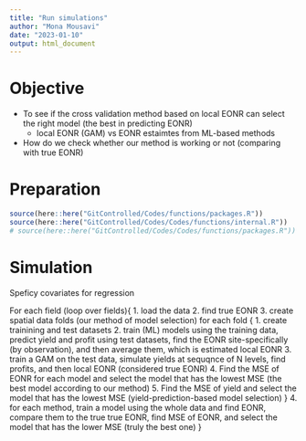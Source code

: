 ```yaml
---
title: "Run simulations"
author: "Mona Mousavi"
date: "2023-01-10"
output: html_document
---
```



# Objective 

+ To see if the cross validation method based on local EONR can select the right model (the best in predicting EONR)
  - local EONR (GAM) vs EONR estaimtes from ML-based methods
+ How do we check whether our method is working or not (comparing with true EONR)

# Preparation

```r
source(here::here("GitControlled/Codes/functions/packages.R"))
source(here::here("GitControlled/Codes/Codes/functions/internal.R"))
# source(here::here("GitControlled/Codes/Codes/functions/packages.R"))
```

# Simulation

Speficy covariates for regression

For each field (loop over fields){
  1. load the data
  2. find true EONR
  3. create spatial data folds (our method of model selection)
  for each fold {
    1. create trainining and test datasets
    2. train (ML) models using the training data, predict yield and profit using test datasets, find the EONR site-specifically (by observation), and then average them, which is estimated local EONR
    3. train a GAM on the test data, simulate yields at sequqnce of N levels, find profits, and then local EONR (considered true EONR)
    4. Find the MSE of EONR for each model and select the model that has the lowest MSE (the best model according to our method)
    5. Find the MSE of yield and select the model that has the lowest MSE (yield-prediction-based model selection)
  }
  4. for each method, train a model using the whole data and find EONR, compare them to the true true EONR, find MSE of EONR, and select the model that has the lower MSE (truly the best one)
}